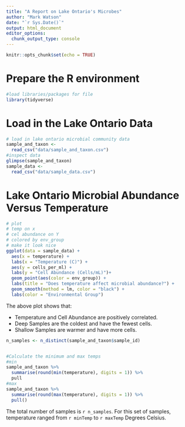 ```yaml
---
title: "A Report on Lake Ontario's Microbes"
author: "Mark Watson"
date: "`r Sys.Date()`"
output: html_document
editor_options: 
  chunk_output_type: console
---
```


```r
knitr::opts_chunk$set(echo = TRUE)
```
# Prepare the R environment

```r
#load libraries/packages for file
library(tidyverse)
```

# Load in the Lake Ontario Data

```r
# load in lake ontario microbial community data
sample_and_taxon <-
  read_csv("data/sample_and_taxon.csv")
#inspect data
glimpse(sample_and_taxon)
sample_data <-
  read_csv("data/sample_data.csv")
```

# Lake Ontario Microbial Abundance Versus Temperature

```r
# plot
# temp on x
# cel abundance on Y
# colored by env_group
# make it look nice
ggplot(data = sample_data) +
  aes(x = temperature) +
  labs(x = "Temperature (C)") +
  aes(y = cells_per_ml) +
  labs(y = "Cell Abundance (Cells/mL)")+
  geom_point(aes(color = env_group)) +
  labs(title = "Does temperature affect microbial abundance?") +
  geom_smooth(method = lm, color = "black") +
  labs(color = "Environmental Group") 
```

The above plot shows that:

- Temperature and Cell Abundance are positively correlated.
- Deep Samples are the coldest and have the fewest cells.
- Shallow Samples are warmer and have more cells.

```r
n_samples <- n_distinct(sample_and_taxon$sample_id)


#Calculate the minimum and max temps
#min
sample_and_taxon %>%
  summarise(round(min(temperature), digits = 1)) %>%
  pull
#max
sample_and_taxon %>%
  summarise(round(max(temperature), digits = 1)) %>%
  pull()
```

The total number of samples is `r n_samples`. For this set of samples, temperature ranged from `r minTemp` to `r maxTemp` Degrees Celsius.